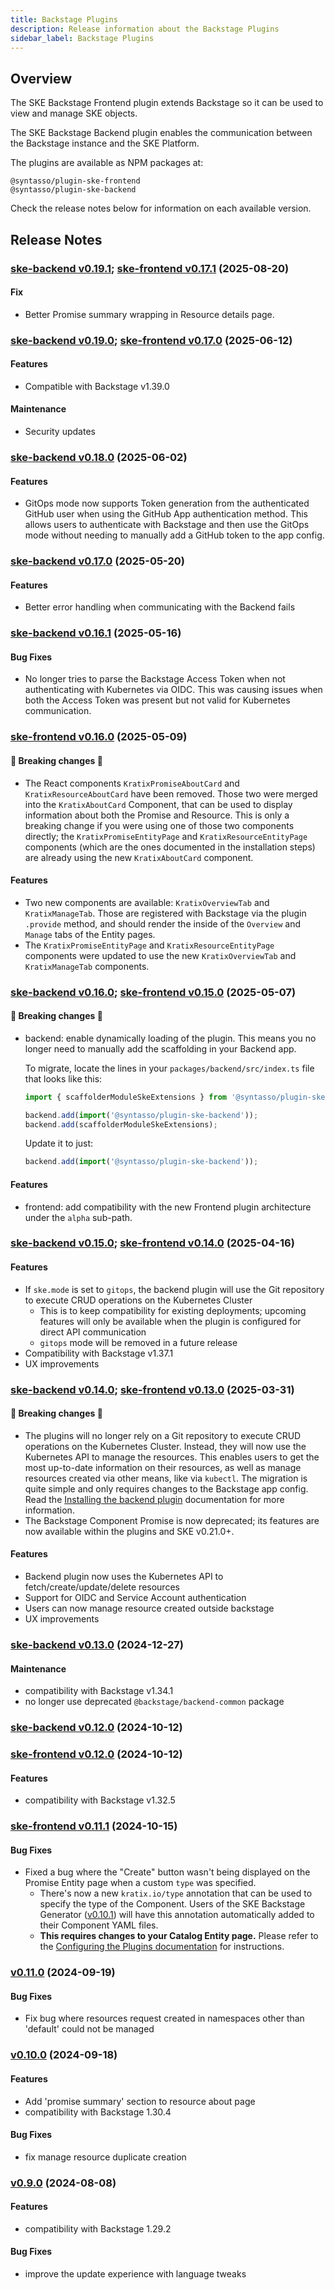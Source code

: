 ```yaml
---
title: Backstage Plugins
description: Release information about the Backstage Plugins
sidebar_label: Backstage Plugins
---
```


## Overview

The SKE Backstage Frontend plugin extends Backstage so it can be used to view
and manage SKE objects.

The SKE Backstage Backend plugin enables the communication between the Backstage
instance and the SKE Platform.

The plugins are available as NPM packages at:

```
@syntasso/plugin-ske-frontend
@syntasso/plugin-ske-backend
```

Check the release notes below for information on each available version.

## Release Notes

### [ske-backend v0.19.1](http://syntasso-enterprise-releases.s3-website.eu-west-2.amazonaws.com/#backstage/ske-backend-v0.19.1/); [ske-frontend v0.17.1](http://syntasso-enterprise-releases.s3-website.eu-west-2.amazonaws.com/#backstage/ske-frontend-v0.17.1/) (2025-08-20)

#### Fix

* Better Promise summary wrapping in Resource details page.

### [ske-backend v0.19.0](http://syntasso-enterprise-releases.s3-website.eu-west-2.amazonaws.com/#backstage/ske-backend-v0.19.0/); [ske-frontend v0.17.0](http://syntasso-enterprise-releases.s3-website.eu-west-2.amazonaws.com/#backstage/ske-frontend-v0.17.0/) (2025-06-12)

#### Features

* Compatible with Backstage v1.39.0

#### Maintenance

* Security updates

### [ske-backend v0.18.0](http://syntasso-enterprise-releases.s3-website.eu-west-2.amazonaws.com/#backstage/ske-backend-v0.18.0/) (2025-06-02)

#### Features

* GitOps mode now supports Token generation from the authenticated GitHub user
  when using the GitHub App authentication method. This allows users to
  authenticate with Backstage and then use the GitOps mode without needing to
  manually add a GitHub token to the app config.

### [ske-backend v0.17.0](http://syntasso-enterprise-releases.s3-website.eu-west-2.amazonaws.com/#backstage/ske-backend-v0.17.0/) (2025-05-20)

#### Features

* Better error handling when communicating with the Backend fails

### [ske-backend v0.16.1](http://syntasso-enterprise-releases.s3-website.eu-west-2.amazonaws.com/#backstage/ske-backend-v0.16.1/) (2025-05-16)

#### Bug Fixes

* No longer tries to parse the Backstage Access Token when not authenticating
  with Kubernetes via OIDC. This was causing issues when both the Access Token
  was present but not valid for Kubernetes communication.

### [ske-frontend v0.16.0](http://syntasso-enterprise-releases.s3-website.eu-west-2.amazonaws.com/#backstage/ske-frontend-v0.16.0/) (2025-05-09)

#### 🚨 Breaking changes 🚨

* The React components `KratixPromiseAboutCard` and `KratixResourceAboutCard`
  have been removed. Those two were merged into the `KratixAboutCard` Component,
  that can be used to display information about both the Promise and Resource.
  This is only a breaking change if you were using one of those two components
  directly; the `KratixPromiseEntityPage` and `KratixResourceEntityPage`
  components (which are the ones documented in the installation steps) are
  already using the new `KratixAboutCard` component.

#### Features

* Two new components are available: `KratixOverviewTab` and `KratixManageTab`.
  Those are registered with Backstage via the plugin `.provide` method, and
  should render the inside of the `Overview` and `Manage` tabs of the Entity
  pages.
* The `KratixPromiseEntityPage` and `KratixResourceEntityPage` components were
  updated to use the new `KratixOverviewTab` and `KratixManageTab` components.

### [ske-backend v0.16.0](http://syntasso-enterprise-releases.s3-website.eu-west-2.amazonaws.com/#backstage/ske-backend-v0.16.0/); [ske-frontend v0.15.0](http://syntasso-enterprise-releases.s3-website.eu-west-2.amazonaws.com/#backstage/ske-frontend-v0.15.0/) (2025-05-07)

#### 🚨 Breaking changes 🚨

* backend: enable dynamically loading of the plugin. This means you no longer
  need to manually add the scaffolding in your Backend app.

  To migrate, locate the lines in your `packages/backend/src/index.ts` file that looks like this:

  ```ts
  import { scaffolderModuleSkeExtensions } from '@syntasso/plugin-ske-backend';

  backend.add(import('@syntasso/plugin-ske-backend'));
  backend.add(scaffolderModuleSkeExtensions);
  ```

  Update it to just:

  ```ts
  backend.add(import('@syntasso/plugin-ske-backend'));
  ```

#### Features

* frontend: add compatibility with the new Frontend plugin architecture under the `alpha` sub-path.

### [ske-backend v0.15.0](http://syntasso-enterprise-releases.s3-website.eu-west-2.amazonaws.com/#backstage/ske-backend-v0.15.0/); [ske-frontend v0.14.0](http://syntasso-enterprise-releases.s3-website.eu-west-2.amazonaws.com/#backstage/ske-frontend-v0.14.0/) (2025-04-16)

#### Features

* If `ske.mode` is set to `gitops`, the backend plugin will use the Git repository to execute CRUD operations on the Kubernetes Cluster
    * This is to keep compatibility for existing deployments; upcoming features will only be available when the plugin is configured for direct API communication
    * `gitops` mode will be removed in a future release
* Compatibility with Backstage v1.37.1
* UX improvements

### [ske-backend v0.14.0](http://syntasso-enterprise-releases.s3-website.eu-west-2.amazonaws.com/#backstage/ske-backend-v0.14.0/); [ske-frontend v0.13.0](http://syntasso-enterprise-releases.s3-website.eu-west-2.amazonaws.com/#backstage/ske-frontend-v0.13.0/) (2025-03-31)

#### 🚨 Breaking changes 🚨

* The plugins will no longer rely on a Git repository to execute CRUD operations on the Kubernetes Cluster. Instead, they will now use the Kubernetes API to manage the resources. This enables users to get the most up-to-date information on their resources, as well as manage resources created via other means, like via `kubectl`. The migration is quite simple and only requires changes to the Backstage app config. Read the [Installing the backend plugin](/ske/integrations/backstage/plugins#installing-the-backend-plugin) documentation for more information.
* The Backstage Component Promise is now deprecated; its features are now available within the plugins and SKE v0.21.0+.

#### Features

* Backend plugin now uses the Kubernetes API to fetch/create/update/delete resources
* Support for OIDC and Service Account authentication
* Users can now manage resource created outside backstage
* UX improvements

### [ske-backend v0.13.0](http://syntasso-enterprise-releases.s3-website.eu-west-2.amazonaws.com/#backstage/ske-backend-v0.13.0/) (2024-12-27)

#### Maintenance

* compatibility with Backstage v1.34.1
* no longer use deprecated `@backstage/backend-common` package

### [ske-backend v0.12.0](http://syntasso-enterprise-releases.s3-website.eu-west-2.amazonaws.com/#backstage/ske-backend-v0.12.0/) (2024-10-12)
### [ske-frontend v0.12.0](http://syntasso-enterprise-releases.s3-website.eu-west-2.amazonaws.com/#backstage/ske-frontend-v0.12.0/) (2024-10-12)

#### Features

* compatibility with Backstage v1.32.5

### [ske-frontend v0.11.1](http://syntasso-enterprise-releases.s3-website.eu-west-2.amazonaws.com/#backstage/ske-frontend-v0.11.1/) (2024-10-15)

#### Bug Fixes

* Fixed a bug where the "Create" button wasn't being displayed on the Promise Entity page when a custom `type` was specified.
    - There's now a new `kratix.io/type` annotation that can be used to specify the type of the Component. Users of the SKE Backstage Generator ([v0.10.1](pipeline-stages/backstage-generator#v0.10.1)) will have this annotation automatically added to their Component YAML files.
    - **This requires changes to your Catalog Entity page.** Please refer to the [Configuring the Plugins documentation](../integrations/backstage/plugins#update-the-entitypage) for instructions.

### [v0.11.0](http://syntasso-enterprise-releases.s3-website.eu-west-2.amazonaws.com/#backstage/v0.11.0/) (2024-09-19)

#### Bug Fixes

* Fix bug where resources request created in namespaces other than 'default' could not be managed

### [v0.10.0](http://syntasso-enterprise-releases.s3-website.eu-west-2.amazonaws.com/#backstage/v0.10.0/) (2024-09-18)

#### Features

* Add 'promise summary' section to resource about page
* compatibility with Backstage 1.30.4

#### Bug Fixes

* fix manage resource duplicate creation

### [v0.9.0](http://syntasso-enterprise-releases.s3-website.eu-west-2.amazonaws.com/#backstage/v0.9.0/) (2024-08-08)

#### Features

* compatibility with Backstage 1.29.2

#### Bug Fixes

* improve the update experience with language tweaks
